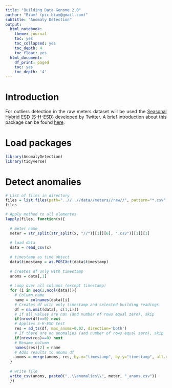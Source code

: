```yaml
---
title: "Building Data Genome 2.0"
author: "Biam! (pic.biam@gmail.com)"
subtitle: "Anomaly Detection"
output:
  html_notebook:
    theme: journal
    toc: yes
    toc_collapsed: yes
    toc_depth: 4
    toc_float: yes
  html_document:
    df_print: paged
    toc: yes
    toc_depth: '4'
---
```

<style>
body {
text-align: justify}

.list-group-item.active, .list-group-item.active:focus, .list-group-item.active:hover {
    
}
</style>

# Introduction
For outliers detection in the raw meters dataset will be used the [Seasonal Hybrid ESD (S-H-ESD)](https://github.com/twitter/AnomalyDetection) developed by Twitter. A brief introduction about this package can be found [here](https://blog.twitter.com/engineering/en_us/a/2015/introducing-practical-and-robust-anomaly-detection-in-a-time-series.html).

# Load packages
```r
library(AnomalyDetection)
library(tidyverse)
```

# Detect anomalies
```r
# List of files in directory
files = list.files(path="..//..//data//meters//raw//", pattern="*.csv", full.names=TRUE, recursive=FALSE)
files
```

```r
# Apply method to all elementes
lapply(files, function(x){
  
  # meter name
  meter = str_split(str_split(x, "//")[[1]][6], ".csv")[[1]][1]
  
  # load data
  data = read_csv(x)
  
  # timestamp as time object
  data$timestamp = as.POSIXct(data$timestamp)
  
  # Creates df only with timestamp
  anoms = data[,1]
  
  # Loop over all columns (except timestamp)
  for (i in seq(2,ncol(data))){
    # Column name
    name = colnames(data)[i]
    # Creates df with only timestamp and selected building readings
    df = na.omit(data[, c(1,i)])
    # If all values are nan (and number of rows equal zero), skip
    if(nrow(df)==0) next
    # Applies S-H-ESD test
    res = ad_ts(df, max_anoms=0.02, direction='both')
    # If there are no anomalies (and number of rows equal zero), skip
    if(nrow(res)==0) next
    # Rename column
    names(res)[2] = name
    # Adds results to anoms df
    anoms = merge(anoms, res, by.x="timestamp", by.y="timestamp", all.x = TRUE)
  }
  
  # write file
  write_csv(anoms, paste0("..\\anomalies\\", meter, "_anoms.csv"))
  })
```
